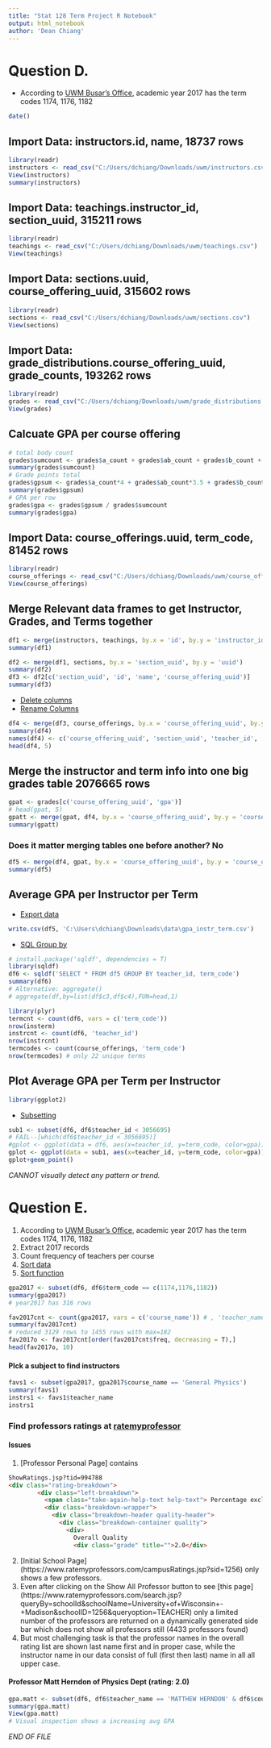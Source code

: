 ```yaml
---
title: "Stat 128 Term Project R Notebook"
output: html_notebook
author: 'Dean Chiang'
---
```


# Question D.

- According to [UWM Busar's Office](http://www.bussvc.wisc.edu/bursar/termcode.html), academic year 2017 has the term codes 1174, 1176, 1182

```r
date()
```

## Import Data: instructors.id, name, 18737 rows

```r
library(readr)
instructors <- read_csv("C:/Users/dchiang/Downloads/uwm/instructors.csv")
View(instructors)
summary(instructors)
```

## Import Data: teachings.instructor_id, section_uuid, 315211 rows

```r
library(readr)
teachings <- read_csv("C:/Users/dchiang/Downloads/uwm/teachings.csv")
View(teachings)
```

## Import Data: sections.uuid, course_offering_uuid, 315602 rows

```r
library(readr)
sections <- read_csv("C:/Users/dchiang/Downloads/uwm/sections.csv")
View(sections)
```

## Import Data: grade_distributions.course_offering_uuid, grade_counts, 193262 rows

```r
library(readr)
grades <- read_csv("C:/Users/dchiang/Downloads/uwm/grade_distributions.csv")
View(grades)
```

## Calcuate GPA per course offering

```r
# total body count
grades$sumcount <- grades$a_count + grades$ab_count + grades$b_count + grades$bc_count + grades$c_count + grades$d_count + grades$f_count + grades$s_count + grades$u_count + grades$cr_count + grades$n_count + grades$p_count + grades$i_count + grades$nw_count + grades$nr_count + grades$other_count
summary(grades$sumcount)
# Grade points total
grades$gpsum <- grades$a_count*4 + grades$ab_count*3.5 + grades$b_count*3 + grades$bc_count*2.5 + grades$c_count*2 + grades$d_count*1 + grades$f_count*0 + grades$s_count*2 + grades$u_count*0 + grades$cr_count*2 + grades$n_count*0 + grades$p_count*2 # + grades$i_count + grades$nw_count + grades$nr_count + grades$other_count REST DONT COUNT
summary(grades$gpsum)
# GPA per row
grades$gpa <- grades$gpsum / grades$sumcount
summary(grades$gpa)
```

## Import Data: course_offerings.uuid, term_code, 81452 rows

```r
library(readr)
course_offerings <- read_csv("C:/Users/dchiang/Downloads/uwm/course_offerings.csv")
View(course_offerings)
```

## Merge Relevant data frames to get Instructor, Grades, and Terms together

```r
df1 <- merge(instructors, teachings, by.x = 'id', by.y = 'instructor_id')
summary(df1)
```
```r
df2 <- merge(df1, sections, by.x = 'section_uuid', by.y = 'uuid')
summary(df2)
df3 <- df2[c('section_uuid', 'id', 'name', 'course_offering_uuid')]
summary(df3)
```
- [Delete columns](https://stackoverflow.com/questions/4605206/drop-data-frame-columns-by-name)
- [Rename Columns](http://rprogramming.net/rename-columns-in-r/)

```r
df4 <- merge(df3, course_offerings, by.x = 'course_offering_uuid', by.y = 'uuid')
summary(df4)
names(df4) <- c('course_offering_uuid', 'section_uuid', 'teacher_id', 'teacher_name', 'course_uuid', 'term_code', 'course_name')
head(df4, 5)
```

## Merge the instructor and term info into one big grades table 2076665 rows

```r
gpat <- grades[c('course_offering_uuid', 'gpa')]
# head(gpat, 5)
gpatt <- merge(gpat, df4, by.x = 'course_offering_uuid', by.y = 'course_offering_uuid')
summary(gpatt)
```

### Does it matter merging tables one before another? No

```r
df5 <- merge(df4, gpat, by.x = 'course_offering_uuid', by.y = 'course_offering_uuid')
summary(df5)
```

## Average GPA per Instructor per Term

- [Export data](https://www.statmethods.net/input/exportingdata.html)

```r
write.csv(df5, 'C:\Users\dchiang\Downloads\data\gpa_instr_term.csv')
```

- [SQL Group by](https://stackoverflow.com/questions/27193373/what-is-the-r-equivalent-of-sql-select-from-table-group-by-c1-c2)

```r
# install.package('sqldf', dependencies = T)
library(sqldf)
df6 <- sqldf('SELECT * FROM df5 GROUP BY teacher_id, term_code')
summary(df6)
# Alternative: aggregate()
# aggregate(df,by=list(df$c3,df$c4),FUN=head,1)
```

```r
library(plyr)
termcnt <- count(df6, vars = c('term_code'))
nrow(insterm)
instrcnt <- count(df6, 'teacher_id')
nrow(instrcnt)
termcodes <- count(course_offerings, 'term_code')
nrow(termcodes) # only 22 unique terms
```

## Plot Average GPA per Term per Instructor

```r
library(ggplot2)
```

- [Subsetting](https://www.statmethods.net/management/subset.html)

```r
sub1 <- subset(df6, df6$teacher_id < 3056695)
# FAIL--[which(df6$teacher_id < 3056695)]
#gplot <- ggplot(data = df6, aes(x=teacher_id, y=term_code, color=gpa))
gplot <- ggplot(data = sub1, aes(x=teacher_id, y=term_code, color=gpa))
gplot+geom_point()
```

*CANNOT visually detect any pattern or trend.*

# Question E.

1. According to [UWM Busar's Office](http://www.bussvc.wisc.edu/bursar/termcode.html), academic year 2017 has the term codes 1174, 1176, 1182
2. Extract 2017 records
3. Count frequency of teachers per course 
4. [Sort data](https://www.statmethods.net/management/sorting.html)
5. [Sort function](https://stackoverflow.com/questions/19727029/how-do-i-get-a-list-sorted-by-frequency-in-r)

```r
gpa2017 <- subset(df6, df6$term_code == c(1174,1176,1182))
summary(gpa2017)
# year2017 has 316 rows
```
```r
fav2017cnt <- count(gpa2017, vars = c('course_name')) # , 'teacher_name'
summary(fav2017cnt)
# reduced 3129 rows to 1455 rows with max=182
fav2017o <- fav2017cnt[order(fav2017cnt$freq, decreasing = T),]
head(fav2017o, 10)
```

#### PIck a subject to find instructors

```r
favs1 <- subset(gpa2017, gpa2017$course_name == 'General Physics')
summary(favs1)
instrs1 <- favs1$teacher_name
instrs1
```

### Find professors ratings at [ratemyprofessor](https://www.ratemyprofessors.com/campusRatings.jsp?sid=1256)

#### Issues

1. [Professor Personal Page] contains
```html
ShowRatings.jsp?tid=994788
<div class="rating-breakdown">
        <div class="left-breakdown">
          <span class="take-again-help-text help-text"> Percentage excludes ratings added prior to 05/25/16. </span>
          <div class="breakdown-wrapper">
            <div class="breakdown-header quality-header">
              <div class="breakdown-container quality">
                <div>
                  Overall Quality
                  <div class="grade" title="">2.0</div>
```
2. [Initial School Page]
(https://www.ratemyprofessors.com/campusRatings.jsp?sid=1256)
only shows a few professors.
3. Even after clicking on the Show All Professor button 
to see [this page]
(https://www.ratemyprofessors.com/search.jsp?queryBy=schoolId&schoolName=University+of+Wisconsin+-+Madison&schoolID=1256&queryoption=TEACHER)
only a limited number of the professors are returned on 
a dynamically generated side bar which does not show all 
professors still (4433 professors found)
4. But most challenging task is that the professor names 
in the overall rating list are shown last name first 
and in proper case, while the instructor name in our data 
consist of full (first then last) name in all all upper case.

#### Professor Matt Herndon of Physics Dept (rating: 2.0)

```r
gpa.matt <- subset(df6, df6$teacher_name == 'MATTHEW HERNDON' & df6$course_name == 'General Physics')
summary(gpa.matt)
View(gpa.matt)
# Visual inspection shows a increasing avg GPA
```

_END OF FILE_